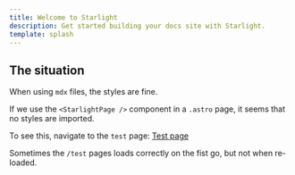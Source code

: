 ```yaml
---
title: Welcome to Starlight
description: Get started building your docs site with Starlight.
template: splash
---
```



## The situation

When using `mdx` files, the styles are fine. 

If we use the `<StarlightPage />` component in a `.astro` page, it seems that no styles are imported.

To see this, navigate to the `test` page: <a class="hover:text-white dark:hover:text-black inline p-3 bg-blue-700 dark:bg-orange-500 text-white dark:text-black visited:text-white no-underline dark:visited:text-black rounded-lg font-medium uppercase text-xs tracking-widest" href="/test">Test page</a>

<Aside type="caution" title="Also...">

Sometimes the `/test` pages loads correctly on the fist go, but not when re-loaded.

</Aside>
